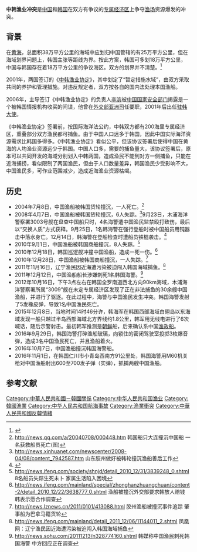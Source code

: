 {{Infobox news event
|title          = 中韩渔业冲突事件
|图像名称        = 中韩渔业冲突.jpg
|图像尺寸        = 230px
|图像说明        = 中国渔民反抗[[韩国海警|韩国海警]]执法
|日期            = 
|时间            = 2002年至今
|地点            = [[中国|中国]]和[[韩国|韩国]]在双方有争议的[[专属经济区|专属经济区]]
|参与者           = 中国渔民、[[中国海警|中国海警]]、[[韩国海警|韩国海警]]
|受伤 = 
|死亡 = 
}}

'''中韩渔业冲突'''是[[中華人民共和國|中国]]和[[大韓民國|韩国]]在双方有争议的[[专属经济区|专属经济区]]上争夺[[渔场|渔场]]资源爆发的冲突。

==背景==
在[[黄海|黄海]]，总面积38万平方公里的海域中应划归中国管辖的有25万平方公里，但在海域划界问题上，韩国主张等距线为界。按此方案，韩国可多划18万平方公里，中国与韩国存在着18万平方公里的争议海区。双方的划界并不清楚。<ref>{{Cite web |url=http://www.shuichan.cc/news_view-68665.html |title=凤凰全球连线：中韩海域划界不清导致渔业冲突多发 |accessdate=2011-12-13 |archive-date=2018-10-23 |archive-url=https://web.archive.org/web/20181023160743/http://www.shuichan.cc/news_view-68665.html |dead-url=no }}</ref>

2001年，两国签订的《[[中韩渔业协定|中韩渔业协定]]》，其中划定了“暂定措施水域”，由双方采取共同的养护和管理措施。对违反规定者，双方按各自的国内法处理本国渔船。

2006年，主导签订《中韩渔业协定》的负责人[[李滨_(官员)|李滨]]被[[中华人民共和国国家安全部|中国国家安全部门]]揭露是一个被韩国情报机构收买的间谍，他曾在[[中华人民共和国外交部亚洲司|外交部亚洲司]]任要职，2001年后出任[[中国驻韩国大使列表|驻韩大使]]。

《中韩渔业协定》签署前，按国际海洋法公约，中韩双方都有200海里专属经济区，重叠部分双方渔民都可捕鱼。由于中国人口远多于韩国，因此中国实际海洋资源需求比韩国多得多。《中韩渔业协定》看似公平，但该协议签署后使得中国在黄海的人均渔业资源远少于韩国。中国人口多，需要的捕鱼量大，该协议签署后，原本可以共同开发的海域分别划入中韩两国，造成渔民不能到对方一侧捕鱼，只能在近海捕捞，看似限制了两国渔民，但由于人口数量差异，韩国渔民少受影响不大，中国渔民多，可作业范围减少，造成近海渔业资源枯竭。

==历史==
*2004年7月8日，中国渔船被韩国货轮撞沉，一人死亡。<ref>http://news.qq.com/a/20040708/000448.htm {{Wayback|url=http://news.qq.com/a/20040708/000448.htm |date=20181023195931 }} 韩国船只大连撞沉中国船 一名获救船员死亡(图)</ref>
*2008年4月7日，中国渔船被韩国货轮撞沉，6人失踪。<ref>http://news.xinhuanet.com/newscenter/2008-04/08/content_7942587.htm 山东胶州做好被韩轮撞沉渔船善后工作</ref>9月23日，木浦海洋警察署3003号舰在盘查中国船只时，4名海警遭中国渔民监禁殴打致伤，最后以“交换人质”方式获释。9月25日，1名韩海警在强行登船时被中国船员用钝器击中落水身亡。12月14日，韩海警在登船检查时遭船员铁棍袭击。<ref>{{Cite web |url=http://news.163.com/11/1215/10/7LACR9QK00012Q9L.html |title=越境捕鱼为何让韩国人愤怒？ |access-date=2015-12-08 |archive-url=https://web.archive.org/web/20160304223139/http://news.163.com/11/1215/10/7LACR9QK00012Q9L.html |archive-date=2016-03-04 |dead-url=yes }}</ref>
*2010年9月1日，中国渔船被韩国商船撞沉，8人失踪。<ref>http://news.ifeng.com/society/shnjd/detail_2010_12/31/3839248_0.shtml {{Wayback|url=http://news.ifeng.com/society/shnjd/detail_2010_12/31/3839248_0.shtml |date=20181023160650 }} 8名船员失踪生死未卜 家属生活陷入困境</ref>
*2010年12月18日，韩国巡逻舰冲撞中国渔船，造成一死一伤。<ref>http://news.ifeng.com/mainland/special/zhonghanzhuangchuan/content-2/detail_2010_12/22/3638777_0.shtml {{Wayback|url=http://news.ifeng.com/mainland/special/zhonghanzhuangchuan/content-2/detail_2010_12/22/3638777_0.shtml |date=20190629060547 }} 渔船被撞沉外交部要求韩放人赔钱 韩表示愿合作调查</ref>
*2010年12月28日，中国渔船被韩国商船撞沉，一人失踪。<ref>http://news.lznews.cn/2011/0101/413088.html {{Wayback|url=http://news.lznews.cn/2011/0101/413088.html |date=20160308145527 }} 胶州渔船被撞沉事件追踪 肇事船为巴拿马籍货轮</ref>
*2011年11月16日，辽宁渔民因近海遭污染被迫闯入韩国海域捕鱼。<ref>http://news.ifeng.com/mainland/detail_2011_12/06/11144011_2.shtml {{Wayback|url=http://news.ifeng.com/mainland/detail_2011_12/06/11144011_2.shtml |date=20181023162054 }} 凤凰网：辽宁渔民因近海遭污染被迫闯入韩国海域捕鱼</ref>
*2011年12月12日，中国渔船船长涉嫌刺死1名韩国海警。<ref>http://news.sohu.com/20111213/n328774160.shtml {{Wayback|url=http://news.sohu.com/20111213/n328774160.shtml |date=20181023160655 }} 韩媒称中国渔民刺死韩国海警 中方回应正在调查</ref>
*2012年10月16日，下午3点左右在韩国全罗南道西北方向90km海域，木浦海洋警察署所属“3009”舰在未定专属经济区发现了正在非法捕鱼的30余艘中国渔船，并进行了驱逐。在此过程中，海警与中国渔民发生冲突。韩国海警发射了5发橡皮弹，导致1名中国渔民死亡。
*2015年12月8日，当地时间14时46分许，韩海军在韩国西部海域白翎岛以东海域发现一船只越过半岛西部海域北方界线约1.8公里，韩军用无线电进行了6次喊话，随后示警射击。最初韩军推测是[[朝鲜|朝鲜]]船，后来确认系中国[[渔政船|渔政船]]。
*2016年9月29日，韩国海警打碎渔船玻璃，向锁住的密闭驾驶室投掷3枚爆音弹，造成3名中国渔民死亡，并且渔船着火。
*2016年10月7日，中国渔船撞沉韩国海警船。
*2016年11月1日，在韩国仁川市小青岛西南方91公里处，韩国海警用M60机关枪对中国渔船射出600至700发子弹（实弹），抓捕两艘中国渔船。

==参考文献==
{{Reflist|2}}


[[Category:中華人民共和國－韓國關係|Category:中華人民共和國－韓國關係]]
[[Category:中华人民共和国渔业|Category:中华人民共和国渔业]]
[[Category:韓國漁業|Category:韓國漁業]]
[[Category:中华人民共和国航海事故|Category:中华人民共和国航海事故]]
[[Category:漁業衝突|Category:漁業衝突]]
[[Category:中華人民共和國反韓情緒|Category:中華人民共和國反韓情緒]]